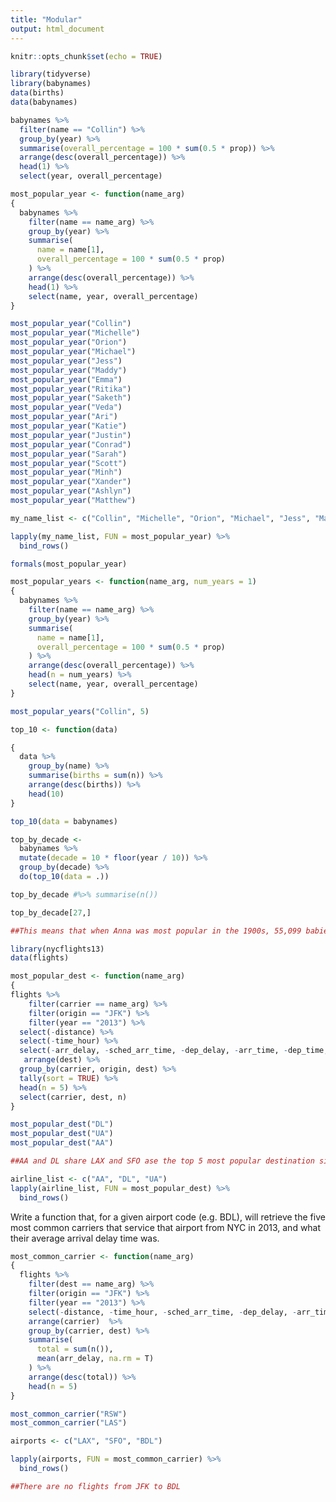 ```yaml
---
title: "Modular"
output: html_document
---
```


```r
knitr::opts_chunk$set(echo = TRUE)
```

```r
library(tidyverse)
library(babynames)
data(births)
data(babynames)
```

```r
babynames %>%
  filter(name == "Collin") %>%
  group_by(year) %>%
  summarise(overall_percentage = 100 * sum(0.5 * prop)) %>%
  arrange(desc(overall_percentage)) %>%
  head(1) %>%
  select(year, overall_percentage)

```
```r
most_popular_year <- function(name_arg)
{
  babynames %>%
    filter(name == name_arg) %>%
    group_by(year) %>%
    summarise(
      name = name[1],
      overall_percentage = 100 * sum(0.5 * prop)
    ) %>%
    arrange(desc(overall_percentage)) %>%
    head(1) %>%
    select(name, year, overall_percentage)
}
```
```r
most_popular_year("Collin")
most_popular_year("Michelle")
most_popular_year("Orion")
most_popular_year("Michael")
most_popular_year("Jess")
most_popular_year("Maddy")
most_popular_year("Emma")
most_popular_year("Ritika")
most_popular_year("Saketh")
most_popular_year("Veda")
most_popular_year("Ari")
most_popular_year("Katie")
most_popular_year("Justin")
most_popular_year("Conrad")
most_popular_year("Sarah")
most_popular_year("Scott")
most_popular_year("Minh")
most_popular_year("Xander")
most_popular_year("Ashlyn")
most_popular_year("Matthew")
```

```r
my_name_list <- c("Collin", "Michelle", "Orion", "Michael", "Jess", "Maddy", "Emma", "Ritika", "Saketh", "Veda", "Ari", "Katie", "Justin", "Matthew", "Conrad", "Sarah", "Scott", "Minh", "Xander", "Ashlyn")

lapply(my_name_list, FUN = most_popular_year) %>%
  bind_rows()


```

```r
formals(most_popular_year)


```
```r
most_popular_years <- function(name_arg, num_years = 1)
{
  babynames %>%
    filter(name == name_arg) %>%
    group_by(year) %>%
    summarise(
      name = name[1],
      overall_percentage = 100 * sum(0.5 * prop)
    ) %>%
    arrange(desc(overall_percentage)) %>%
    head(n = num_years) %>%
    select(name, year, overall_percentage)
}

most_popular_years("Collin", 5)

```

```r
top_10 <- function(data)

{
  data %>%
    group_by(name) %>%
    summarise(births = sum(n)) %>%
    arrange(desc(births)) %>%
    head(10)
}

top_10(data = babynames)

```
```r
top_by_decade <-
  babynames %>%
  mutate(decade = 10 * floor(year / 10)) %>%
  group_by(decade) %>%
  do(top_10(data = .))

top_by_decade #%>% summarise(n())
```
```r
top_by_decade[27,]

##This means that when Anna was most popular in the 1900s, 55,099 babies were given that name

```











```r
library(nycflights13)
data(flights)
```

```r
most_popular_dest <- function(name_arg)
{
flights %>%
    filter(carrier == name_arg) %>%
    filter(origin == "JFK") %>%
    filter(year == "2013") %>%
  select(-distance) %>%
  select(-time_hour) %>%
  select(-arr_delay, -sched_arr_time, -dep_delay, -arr_time, -dep_time, -sched_dep_time, -air_time, -hour, -minute) %>%
   arrange(dest) %>%
  group_by(carrier, origin, dest) %>%
  tally(sort = TRUE) %>%
  head(n = 5) %>%
  select(carrier, dest, n)
}

most_popular_dest("DL")
most_popular_dest("UA")
most_popular_dest("AA")

##AA and DL share LAX and SFO ase the top 5 most popular destination sites
```
```r
airline_list <- c("AA", "DL", "UA")
lapply(airline_list, FUN = most_popular_dest) %>%
  bind_rows()

```


Write a function that, for a given airport code (e.g. BDL), will retrieve the five most common carriers that service that airport from NYC in 2013, and what their average arrival delay time was.
```r
most_common_carrier <- function(name_arg)
{
  flights %>%
    filter(dest == name_arg) %>%
    filter(origin == "JFK") %>%
    filter(year == "2013") %>%
    select(-distance, -time_hour, -sched_arr_time, -dep_delay, -arr_time, -dep_time, -sched_dep_time, -air_time, -hour, -minute, -tailnum, -year, -month, -day, -flight) %>%
    arrange(carrier)  %>%
    group_by(carrier, dest) %>%
    summarise(
      total = sum(n()),
      mean(arr_delay, na.rm = T)
    ) %>%
    arrange(desc(total)) %>%
    head(n = 5)
}

most_common_carrier("RSW")
most_common_carrier("LAS")
```
```r
airports <- c("LAX", "SFO", "BDL")

lapply(airports, FUN = most_common_carrier) %>%
  bind_rows()

##There are no flights from JFK to BDL
```


